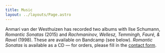 ```yaml
---
title: Music
layout: ../layouts/Page.astro
---
```



Anmari van der Westhuizen has recorded two albums with Ilse Schumann, *Romantic Sonatas* (2015) and *Rachmaninov, Wellesz, Temmingh, Fauré, & Ravel* (1998). These are available on Bandcamp (see below). *Romantic Sonatas* is available as a CD — for orders, please fill in the [contact form](/#contact).

<Bandcamp
  id="1130536751"
  url="https://anmari.bandcamp.com/album/romantic-sonatas"
  title="Romantic Sonatas by Anmari van der Westhuizen and Ilse Schumann"
/>
